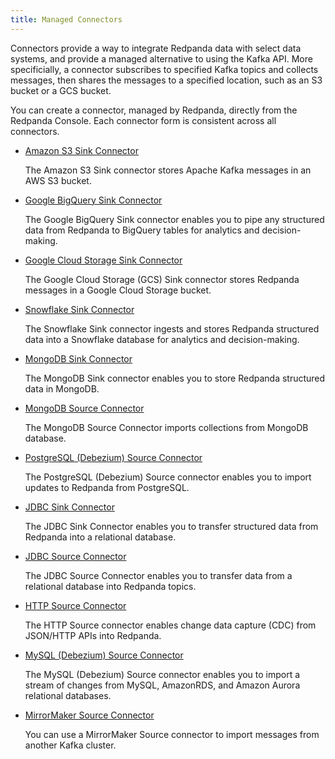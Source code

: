 ```yaml
---
title: Managed Connectors
---
```


<head>
    <meta name="title" content="Managed Connectors | Redpanda Docs"/>
    <meta name="description" content="Connectors provide a framework for streaming data into and out of Redpanda."/>
    <link rel="canonical" href="https://docs.redpanda.com/docs/deploy/deployment-option/cloud/managed-connectors/" />
</head>

Connectors provide a way to integrate Redpanda data with select data systems, and
provide a managed alternative to using the Kafka API. More specificially, a connector
subscribes to specified Kafka topics and collects messages, then shares
the messages to a specified location, such as an S3 bucket or a GCS bucket.

You can create a connector, managed by Redpanda, directly from the Redpanda
Console. Each connector form is consistent across all connectors.

- [Amazon S3 Sink Connector](../managed-connectors/create-s3-sink-connector)

    The Amazon S3 Sink connector stores Apache Kafka messages in an AWS S3 bucket.

- [Google BigQuery Sink Connector](../managed-connectors/create-gcp-bigquery-connector)

    The Google BigQuery Sink connector enables you to pipe any structured data
    from Redpanda to BigQuery tables for analytics and decision-making.

- [Google Cloud Storage Sink Connector](../managed-connectors/create-gcs-connector)

    The Google Cloud Storage (GCS) Sink connector stores Redpanda messages in a
    Google Cloud Storage bucket.

- [Snowflake Sink Connector](../managed-connectors/create-snowflake-connector)

    The Snowflake Sink connector ingests and stores Redpanda structured data into a
    Snowflake database for analytics and decision-making.

- [MongoDB Sink Connector](../managed-connectors/create-mongodb-sink-connector)

    The MongoDB Sink connector enables you to store Redpanda structured data in
    MongoDB.

- [MongoDB Source Connector](../managed-connectors/create-mongodb-source-connector)

    The MongoDB Source Connector imports collections from MongoDB database.

- [PostgreSQL (Debezium) Source Connector](../managed-connectors/create-postgresql-connector)

    The PostgreSQL (Debezium) Source connector enables you to import updates to Redpanda
    from PostgreSQL.

- [JDBC Sink Connector](../managed-connectors/create-jdbc-sink-connector)

    The JDBC Sink Connector enables you to transfer structured data from Redpanda into
    a relational database.

- [JDBC Source Connector](../managed-connectors/create-jdbc-source-connector)

    The JDBC Source Connector enables you to transfer data from a relational database
    into Redpanda topics.

- [HTTP Source Connector](../managed-connectors/create-http-source-connector)

   The HTTP Source connector enables change data capture (CDC) from
   JSON/HTTP APIs into Redpanda.

- [MySQL (Debezium) Source Connector](../managed-connectors/create-mysql-source-connector)

   The MySQL (Debezium) Source connector enables you to import a stream of changes from MySQL,
   AmazonRDS, and Amazon Aurora relational databases.

- [MirrorMaker Source Connector](../managed-connectors/create-mmaker-source-connector)

   You can use a MirrorMaker Source connector to import messages from another Kafka cluster. 
